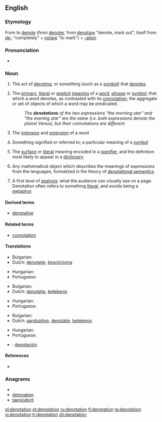 ==English==
{{wikipedia}}

===Etymology===
From to [[denote]] (from {{etyl|frm}} [[denoter]], from {{etyl|la}} [[denotare]] "denote, mark out", itself from [[de-]] "completely" + [[notare]] "to mark") + [[-ation]]

===Pronunciation===
* {{rhymes|eɪʃǝn}}

===Noun===
{{en-noun}}

# The act of [[denoting]], or something (such as a [[symbol]]) that [[denote]]s
# {{logic|linguistics|semiotics}} The [[primary]], [[literal]] or [[explicit]] [[meaning]] of a [[word]], [[phrase]] or [[symbol]]; that which a word denotes, as contrasted with its [[connotation]]; the aggregate or set of objects of which a word may be predicated.
#: ''The '''denotations''' of the two expressions "the morning star" and "the evening star" are the same (i.e. both expressions denote the planet Venus), but their connotations are different.''
# {{philosophy|logic}} The [[intension]] and [[extension]] of a word
# {{semantics}} Something signified or referred to; a particular meaning of a [[symbol]]
# {{semiotics}} The [[surface]] or [[literal]] meaning encoded to a [[signifier]], and the definition most likely to appear in a [[dictionary]]
# {{computer science}} Any mathematical object which describes the meanings of expressions from the languages, formalized in the theory of [[denotational semantics]]
# {{context|media-studies}} A first level of [[analysis]]: what the audience can visually see on a page. Denotation often refers to something [[literal]], and avoids being a [[metaphor]].

====Derived terms====
* [[denotative]]

====Related terms====
* [[connotation]]

====Translations====
{{trans-top|act of denoting}}
* Bulgarian: {{t|bg|означаване|n|sc=Cyrl}}
* Dutch: [[denotatie]], [[beschrijving]]
{{trans-mid}}
* Hungarian: {{t|hu|megjelölés}}
* Portuguese: {{t+|pt|denotação|f}}
{{trans-bottom}}

{{trans-top|primary or explicit meaning}}
* Bulgarian: {{t|bg|главно значение|n|sc=Cyrl}}
* Dutch: [[denotatie]], [[betekenis]]
{{trans-mid}}
* Hungarian: {{t+|hu|jelentés}}
* Portuguese: {{t+|pt|denotação|f}}
{{trans-bottom}}

{{trans-top|something signified or referred to}}
* Bulgarian: {{t|bg|обозначение|n|sc=Cyrl}}
* Dutch: [[aanduiding]], [[denotatie]], [[betekenis]]
{{trans-mid}}
* Hungarian: {{t+|hu|jel}}
* Portuguese: {{t+|pt|denotação|f}}
{{trans-bottom}}

{{checktrans-top}}
* {{ttbc|Spanish}}: [[denotación]]
{{checktrans-bottom}}

====References====
* {{R:OED2}}

===Anagrams===
* {{alphagram|adeinnoott}}
* [[detonation#English|detonation]]
* [[taeniodont#English|taeniodont]]

[[pl:denotation]]
[[pt:denotation]]
[[ru:denotation]]
[[fi:denotation]]
[[ta:denotation]]
[[vi:denotation]]
[[tr:denotation]]
[[zh:denotation]]